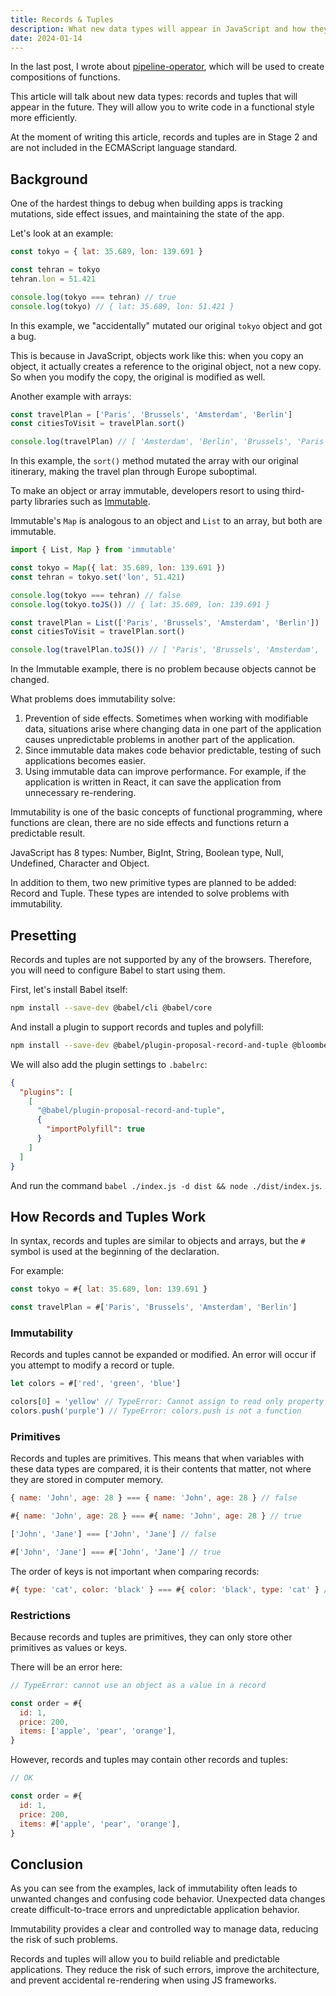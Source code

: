 ```yaml
---
title: Records & Tuples
description: What new data types will appear in JavaScript and how they will help us write reliable code and avoid bugs
date: 2024-01-14
---
```


In the last post, I wrote about [pipeline-operator](/en/blog/pipeline-operator), which will be used to create compositions of functions.

This article will talk about new data types: records and tuples that will appear in the future. They will allow you to write code in a functional style more efficiently.

At the moment of writing this article, records and tuples are in Stage 2 and are not included in the ECMAScript language standard.

## Background

One of the hardest things to debug when building apps is tracking mutations, side effect issues, and maintaining the state of the app.

Let's look at an example:

```js
const tokyo = { lat: 35.689, lon: 139.691 }

const tehran = tokyo
tehran.lon = 51.421

console.log(tokyo === tehran) // true
console.log(tokyo) // { lat: 35.689, lon: 51.421 }
```

In this example, we "accidentally" mutated our original `tokyo` object and got a bug.

This is because in JavaScript, objects work like this: when you copy an object, it actually creates a reference to the original object, not a new copy. So when you modify the copy, the original is modified as well.

Another example with arrays:

```js
const travelPlan = ['Paris', 'Brussels', 'Amsterdam', 'Berlin']
const citiesToVisit = travelPlan.sort()

console.log(travelPlan) // [ 'Amsterdam', 'Berlin', 'Brussels', 'Paris' ]
```

In this example, the `sort()` method mutated the array with our original itinerary, making the travel plan through Europe suboptimal.

To make an object or array immutable, developers resort to using third-party libraries such as [Immutable](https://immutable-js.com).

Immutable's `Map` is analogous to an object and `List` to an array, but both are immutable.

```js
import { List, Map } from 'immutable'

const tokyo = Map({ lat: 35.689, lon: 139.691 })
const tehran = tokyo.set('lon', 51.421)

console.log(tokyo === tehran) // false
console.log(tokyo.toJS()) // { lat: 35.689, lon: 139.691 }

const travelPlan = List(['Paris', 'Brussels', 'Amsterdam', 'Berlin'])
const citiesToVisit = travelPlan.sort()

console.log(travelPlan.toJS()) // [ 'Paris', 'Brussels', 'Amsterdam', 'Berlin' ]
```

In the Immutable example, there is no problem because objects cannot be changed.

What problems does immutability solve:

1. Prevention of side effects. Sometimes when working with modifiable data, situations arise where changing data in one part of the application causes unpredictable problems in another part of the application.
2. Since immutable data makes code behavior predictable, testing of such applications becomes easier.
3. Using immutable data can improve performance. For example, if the application is written in React, it can save the application from unnecessary re-rendering.

Immutability is one of the basic concepts of functional programming, where functions are clean, there are no side effects and functions return a predictable result.

JavaScript has 8 types: Number, BigInt, String, Boolean type, Null, Undefined, Character and Object.

In addition to them, two new primitive types are planned to be added: Record and Tuple. These types are intended to solve problems with immutability.

## Presetting

Records and tuples are not supported by any of the browsers. Therefore, you will need to configure Babel to start using them.

First, let's install Babel itself:

```bash
npm install --save-dev @babel/cli @babel/core
```

And install a plugin to support records and tuples and polyfill:

```bash
npm install --save-dev @babel/plugin-proposal-record-and-tuple @bloomberg/record-tuple-polyfill
```

We will also add the plugin settings to `.babelrc`:

```json
{
  "plugins": [
    [
      "@babel/plugin-proposal-record-and-tuple",
      {
        "importPolyfill": true
      }
    ]
  ]
}
```

And run the command `babel ./index.js -d dist && node ./dist/index.js`.

## How Records and Tuples Work

In syntax, records and tuples are similar to objects and arrays, but the `#` symbol is used at the beginning of the declaration.

For example:

```js
const tokyo = #{ lat: 35.689, lon: 139.691 }

const travelPlan = #['Paris', 'Brussels', 'Amsterdam', 'Berlin']
```

### Immutability

Records and tuples cannot be expanded or modified. An error will occur if you attempt to modify a record or tuple.

```js
let colors = #['red', 'green', 'blue']

colors[0] = 'yellow' // TypeError: Cannot assign to read only property '0' of object '[object Tuple]'
colors.push('purple') // TypeError: colors.push is not a function
```

### Primitives

Records and tuples are primitives. This means that when variables with these data types are compared, it is their contents that matter, not where they are stored in computer memory.

```js
{ name: 'John', age: 28 } === { name: 'John', age: 28 } // false

#{ name: 'John', age: 28 } === #{ name: 'John', age: 28 } // true

['John', 'Jane'] === ['John', 'Jane'] // false

#['John', 'Jane'] === #['John', 'Jane'] // true
```

The order of keys is not important when comparing records:

```js
#{ type: 'cat', color: 'black' } === #{ color: 'black', type: 'cat' } // true
```

### Restrictions

Because records and tuples are primitives, they can only store other primitives as values or keys.

There will be an error here:

```js
// TypeError: cannot use an object as a value in a record

const order = #{
  id: 1,
  price: 200,
  items: ['apple', 'pear', 'orange'],
}
```

However, records and tuples may contain other records and tuples:

```js
// OK

const order = #{
  id: 1,
  price: 200,
  items: #['apple', 'pear', 'orange'],
}
```

## Conclusion

As you can see from the examples, lack of immutability often leads to unwanted changes and confusing code behavior. Unexpected data changes create difficult-to-trace errors and unpredictable application behavior.

Immutability provides a clear and controlled way to manage data, reducing the risk of such problems.

Records and tuples will allow you to build reliable and predictable applications. They reduce the risk of such errors, improve the architecture, and prevent accidental re-rendering when using JS frameworks.
